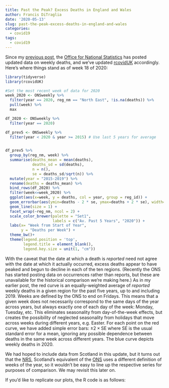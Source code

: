 ```yaml
---
title: Past the Peak? Excess Deaths in England and Wales
author: Francis DiTraglia
date: '2020-05-13'
slug: past-the-peak-excess-deaths-in-england-and-wales
categories:
  - covid19
tags:
  - covid19
---
```


Since my [previous post](https://www.econometrics.blog/2020/05/04/uk-excess-deaths-by-region/), the 
[Office for National Statistics](https://www.ons.gov.uk/peoplepopulationandcommunity/birthsdeathsandmarriages/deaths/datasets/weeklyprovisionalfiguresondeathsregisteredinenglandandwales) has posted updated data on weekly deaths, and we've updated [rcovidUK](https://github.com/fditraglia/rcovidUK) accordingly.
Here's where things stand as of week 18 of 2020:
```r
library(tidyverse)
library(rcovidUK)

#Set the most recent week of data for 2020
week_2020 <- ONSweekly %>%
  filter(year == 2020, reg_nm == "North East", !is.na(deaths)) %>%
  pull(week) %>%
  max

df_2020 <- ONSweekly %>%
  filter(year == 2020)

df_prev5 <- ONSweekly %>%
  filter(year < 2020 & year >= 2015) # Use last 5 years for average


df_prev5 %>%
  group_by(reg_nm, week) %>%
  summarise(deaths_mean = mean(deaths),
            deaths_sd = sd(deaths),
            n = n(),
            se = deaths_sd/sqrt(n)) %>%
  mutate(year = "2015-2019") %>%
  rename(deaths = deaths_mean) %>%
  bind_rows(df_2020) %>%
  filter(week<=week_2020) %>%
  ggplot(aes(x=week, y = deaths, col = year, group = reg_id)) +
  geom_errorbar(aes(ymin=deaths - 2 * se, ymax=deaths + 2 * se), width=.2, colour="black")+
  geom_line(size = 1) +
  facet_wrap(~reg_nm, ncol = 2) +
  scale_color_brewer(palette = "Set1",
                     labels = c("Av. Past 5 Years", "2020")) +
  labs(x= "Week from Start of Year",
       y = "Deaths per Week") +
  theme_bw()+
  theme(legend.position = 'top',
        legend.title = element_blank(),
        legend.key.size = unit(1, "cm"))
```
With the caveat that the date at which a death is *reported* need not agree with the date at which it actually occurred, excess deaths appear to have peaked and begun to decline in each of the ten regions.
(Recently the ONS has started posting data on occurrences rather than reports, but these are unavailable for the historical comparison we're making here.)
As in my earlier post, the red curve is an equally-weighted average of *reported* weekly deaths in a given region for the past five years, up to and including 2019.
Weeks are defined by the ONS to end on Fridays. This means that a given week does not necessarily correspond to the same days of the year across years, but always exactly one of each day of the week: Monday, Tuesday, etc. This eliminates seasonality from day-of-the-week effects, but creates the possibility of neglected seasonality from holidays that move across weeks during different years, e.g. Easter.
For each point on the red curve, we have added simple error bars: $\pm 2 \times \text{SE}$ where SE is the usual standard error for a mean, ignoring any possible dependence between deaths in the same week across different years.
The blue curve depicts weekly deaths in 2020.

We had hoped to include data from Scotland in this update, but it turns out that the [NRS](https://www.nrscotland.gov.uk/), Scotland's equivalent of the [ONS](https://www.ons.gov.uk/) uses a different definition of weeks of the year, so it wouldn't be easy to line up the respective series for purposes of comparison. We may revisit this later on. 

If you'd like to replicate our plots, the R code is as follows:
```r
```




